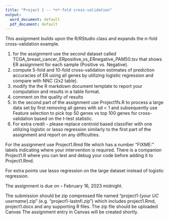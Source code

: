 ```yaml
---
title: "Project 1 -- *n*-fold cross-validation"
output:
  word_document: default
  pdf_document: default
---
```


This assignment builds upon the R/RStudio class and expands the n-fold cross-validation example.

1.	for the assignment use the second dataset called TCGA_breast_cancer_ERpositive_vs_ERnegative_PAM50.tsv that shows ER assignment for each sample (Positive vs. Negative).
2.	compute 5-fold and 10-fold cross-validation estimates of prediction accuracies of ER using all genes by utilizing logistic regression and compare with NNC (2x2 table).
3.	modify the the R markdown document template to report your computation and results in a table format.
4.	comment on the quality of results
5.	In the second part of the assignment use Project1fs.R to process a large data set by first removing all genes with sd < 1 and subsequently use Feature selection to pick top 50 genes vs top 100 genes for cross-validation based on the t-test statistic.
6.	For extra credit – please replace centroid based classifier with one utilizing logistic or lasso regression similarly to the first part of the assignment and report on any difficulties.

For the assignment use Project1.Rmd file which has a number “FIXME:” labels indicating where your intervention is required. There is a companion Project1.R where you can test and debug your code before adding it to Project1.Rmd.

For extra points use lasso regression on the large dataset instead of logistic regression.

The assignment is due on -- February 16, 2023 midnight.

The submission should be zip compressed file named "project1-[*your UC username*].zip" (e.g. "project1-lastnfi.zip") which includes project1.Rmd, project1.docx and any supporting R files. The zip file should be uploaded Canvas The assignment entry in Canvas will be created shortly.
